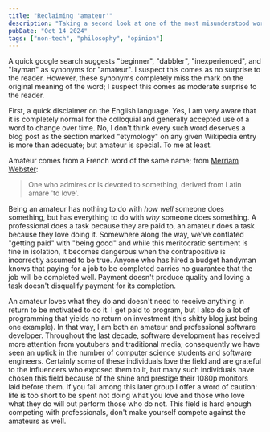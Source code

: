 ```yaml
---
title: "Reclaiming 'amateur'"
description: "Taking a second look at one of the most misunderstood words in the english language."
pubDate: "Oct 14 2024"
tags: ["non-tech", "philosophy", "opinion"]
---
```


A quick google search suggests "beginner", "dabbler", "inexperienced", and "layman" as synonyms for "amateur". I suspect this comes as no surprise to the reader. However, these synonyms completely miss the mark on the original meaning of the word; I suspect this comes as moderate surprise to the reader.

First, a quick disclaimer on the English language. Yes, I am very aware that it is completely normal for the colloquial and generally accepted use of a word to change over time. No, I don't think every such word deserves a blog post as the section marked "etymology" on any given Wikipedia entry is more than adequate; but amateur is special. To me at least.

Amateur comes from a French word of the same name; from [Merriam Webster](https://www.merriam-webster.com/dictionary/amateur#word-history):

> One who admires or is devoted to something, derived from Latin amare 'to love'.

Being an amateur has nothing to do with _how well_ someone does something, but has everything to do with _why_ someone does something. A professional does a task because they are paid to, an amateur does a task because they love doing it. Somewhere along the way, we've conflated "getting paid" with "being good" and while this meritocratic sentiment is fine in isolation, it becomes dangerous when the contrapositive is incorrectly assumed to be true. Anyone who has hired a budget handyman knows that paying for a job to be completed carries no guarantee that the job will be completed well. Payment doesn't produce quality and loving a task doesn't disqualify payment for its completion.

An amateur loves what they do and doesn't need to receive anything in return to be motivated to do it. I get paid to program, but I also do a lot of programming that yields no return on investment (this shitty blog just being one example). In that way, I am both an amateur and professional software developer. Throughout the last decade, software development has received more attention from youtubers and traditional media; consequently we have seen an uptick in the number of computer science students and software engineers. Certainly some of these individuals love the field and are grateful to the influencers who exposed them to it, but many such individuals have chosen this field because of the shine and prestige their 1080p monitors laid before them. If you fall among this later group I offer a word of caution: life is too short to be spent not doing what you love and those who love what they do will out perform those who do not. This field is hard enough competing with professionals, don't make yourself compete against the amateurs as well.
